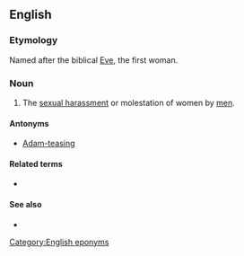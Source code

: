 {{also|eve-teasing|eve teasing|Eve teasing}}
==English==
{{wikipedia}}

===Etymology===
Named after the biblical [[Eve]], the first woman.

===Noun===
{{en-noun|-|s}}

# {{lb|en|India}} The [[sexual harassment]] or molestation of women by [[men]].

====Antonyms====
* [[Adam-teasing]]

====Related terms====
* {{l|en|eve-tease}}

====See also====
* {{l|en|roadside Romeo}}

[[Category:English eponyms]]
